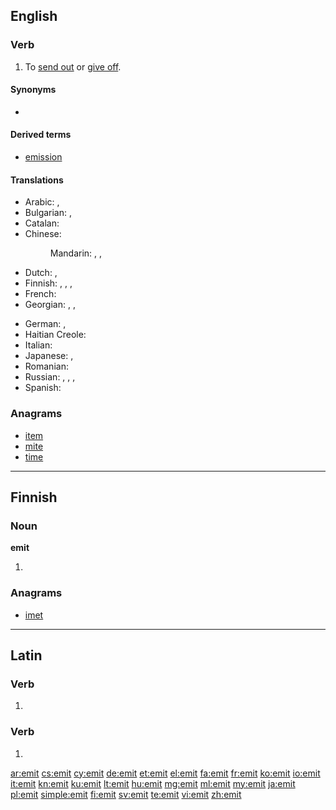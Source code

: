 {{also|émit|émît}}
==English==

===Verb===
{{en-verb|emit|t|ing}}

# {{transitive}} To [[send out]] or [[give off]].

====Synonyms====
* {{l|en|outsend}}

====Derived terms====
* [[emission]]

====Translations====
{{trans-top|to send out or give off}}
* Arabic: {{t|ar|نفث|tr=náfatha}},  {{t|ar|أصدر|tr='áSdara}}
* Bulgarian: {{t|bg|изпускам|sc=Cyrl}}, {{t|bg|излъчвам|sc=Cyrl}}
* Catalan: {{t|ca|emetre}}
* Chinese:
*: Mandarin: {{t|cmn|排放|tr=páifàng|sc=Hani}},  {{t|cmn|散發|sc=Hani}},  {{t|cmn|散发|tr=sànfā|sc=Hani}}
* Dutch: {{t|nl|uitzenden}}, {{t|nl|afgeven}}
* Finnish: {{t+|fi|päästää}}, {{t-|fi|emittoida}}, {{t+|fi|lähettää}}, {{t-|fi|säteillä}}
* French: {{t+|fr|émettre}}
* Georgian: {{t|ka|გამოცემა|sc=Geor}}, {{t|ka|გამოყოფა|sc=Geor}}, {{t|ka|გამოსხივება|sc=Geor}}
{{trans-mid}}
* German: {{t+|de|emittieren}},  {{t|de|aussenden}}
* Haitian Creole: {{tø|ht|emèt}}
* Italian: {{t+|it|emettere}}
* Japanese: {{t|ja|放つ|tr=はなつ, hanatsu}},  {{t-|ja|放射|alt=放射する|tr=ほうしゃする, hōsha-surú}}
* Romanian: {{t|ro|emite}}
* Russian: {{t|ru|выбрасывать|tr=vybrásyvat'}},  {{t|ru|выделять|tr=vydelját'}},  {{t|ru|испускать|tr=ispuskát'}},  {{t|ru|извергать|tr=izvergát'}}
* Spanish: {{t-|es|emitir}}
{{trans-bottom}}

===Anagrams===
* [[item]]
* [[mite]]
* [[time]]

----

==Finnish==

===Noun===
'''emit'''

# {{plural of|emi|lang=fi}}

===Anagrams===
* [[imet#Finnish|imet]]

----

==Latin==

===Verb===
{{la-verb-form|emit}}

# {{conjugation of|emo|emō|3|s|pres|act|ind|lang=la}}

===Verb===
{{la-verb-form|ēmit}}

# {{conjugation of|emo|emō|3|s|perf|act|ind|lang=la}}

[[ar:emit]]
[[cs:emit]]
[[cy:emit]]
[[de:emit]]
[[et:emit]]
[[el:emit]]
[[fa:emit]]
[[fr:emit]]
[[ko:emit]]
[[io:emit]]
[[it:emit]]
[[kn:emit]]
[[ku:emit]]
[[lt:emit]]
[[hu:emit]]
[[mg:emit]]
[[ml:emit]]
[[my:emit]]
[[ja:emit]]
[[pl:emit]]
[[simple:emit]]
[[fi:emit]]
[[sv:emit]]
[[te:emit]]
[[vi:emit]]
[[zh:emit]]
